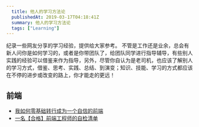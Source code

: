 ```yaml
---
  title: 他人的学习方法论
  publishedAt: 2019-03-17T04:18:41Z
  summary: 他人的学习方法论
  tags: ["Learning"]
---
```


纪录一些网友分享的学习经验，提供给大家参考。
不管是工作还是业余，总会有新人问你是如何学习的，或者是你带团队了，给团队同学进行指导辅导，有些别人实践的经验可以借鉴来作为指导，另外，尽管你自认为是老司机，也应该了解别人的学习方式，借鉴、思考、实践、总结、到演变；知识、技能、学习的方式都应该在不停的进步或改变的路上，你才能走的更远！

## 前端

- [我如何零基础转行成为一个自信的前端](https://juejin.im/post/5c75d34851882564965edb23)
- [一名【合格】前端工程师的自检清单](https://juejin.im/post/5cc1da82f265da036023b628)



